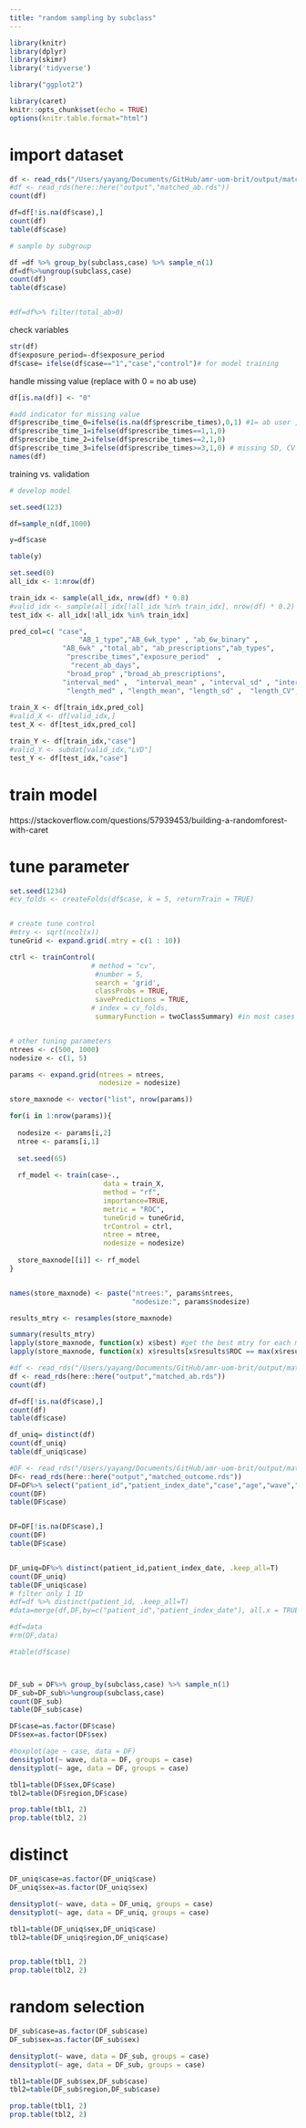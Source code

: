 ```yaml
---
title: "random sampling by subclass"
---
```


```r
library(knitr)
library(dplyr)
library(skimr)
library('tidyverse')

library("ggplot2")

library(caret)
knitr::opts_chunk$set(echo = TRUE)
options(knitr.table.format="html")
```



# import dataset
```r
df <- read_rds("/Users/yayang/Documents/GitHub/amr-uom-brit/output/matched_ab.rds")
#df <- read_rds(here::here("output","matched_ab.rds"))
count(df)

df=df[!is.na(df$case),]
count(df)
table(df$case)

# sample by subgroup

df =df %>% group_by(subclass,case) %>% sample_n(1)
df=df%>%ungroup(subclass,case)
count(df)
table(df$case)


#df=df%>% filter(total_ab>0)

```

check variables
```r
str(df)
df$exposure_period=-df$exposure_period
df$case= ifelse(df$case=="1","case","control")# for model training

```

handle missing value (replace with 0 = no ab use)
```r
df[is.na(df)] <- "0"

#add indicator for missing value
df$prescribe_time_0=ifelse(is.na(df$prescribe_times),0,1) #1= ab user ,0=non 
df$prescribe_time_1=ifelse(df$prescribe_times==1,1,0) 
df$prescribe_time_2=ifelse(df$prescribe_times==2,1,0) 
df$prescribe_time_3=ifelse(df$prescribe_times>=3,1,0) # missing SD, CV
names(df)
```


training vs. validation
```r
# develop model

set.seed(123)

df=sample_n(df,1000)

y=df$case

table(y)
```


```r
set.seed(0)
all_idx <- 1:nrow(df)

train_idx <- sample(all_idx, nrow(df) * 0.8)
#valid_idx <- sample(all_idx[!all_idx %in% train_idx], nrow(df) * 0.2)
test_idx <- all_idx[!all_idx %in% train_idx]

pred_col=c( "case",
                 "AB_1_type","AB_6wk_type" , "ab_6w_binary" ,
             "AB_6wk" ,"total_ab", "ab_prescriptions","ab_types",
              "prescribe_times","exposure_period"  ,
               "recent_ab_days",  
              "broad_prop" ,"broad_ab_prescriptions",
             "interval_med" ,  "interval_mean" , "interval_sd" , "interval_CV",
              "length_med" , "length_mean", "length_sd" ,  "length_CV","prescribe_time_0","prescribe_time_1","prescribe_time_2","prescribe_time_3")
  
train_X <- df[train_idx,pred_col]
#valid_X <- df[valid_idx,]
test_X <- df[test_idx,pred_col]

train_Y <- df[train_idx,"case"]
#valid_Y <- subdat[valid_idx,"LVD"]
test_Y <- df[test_idx,"case"]

```


# train model
https://stackoverflow.com/questions/57939453/building-a-randomforest-with-caret 

# tune parameter
```r
set.seed(1234)
#cv_folds <- createFolds(df$case, k = 5, returnTrain = TRUE)


# create tune control
#mtry <- sqrt(ncol(x))
tuneGrid <- expand.grid(.mtry = c(1 : 10))

ctrl <- trainControl(
                    # method = "cv",
                     #number = 5,
                     search = 'grid',
                     classProbs = TRUE,
                     savePredictions = TRUE,
                    # index = cv_folds,
                     summaryFunction = twoClassSummary) #in most cases a better summary for two class problem


# other tuning parameters
ntrees <- c(500, 1000)    
nodesize <- c(1, 5)

params <- expand.grid(ntrees = ntrees,
                      nodesize = nodesize)
```

```r
store_maxnode <- vector("list", nrow(params))

for(i in 1:nrow(params)){
  
  nodesize <- params[i,2]
  ntree <- params[i,1]
  
  set.seed(65)
  
  rf_model <- train(case~.,
                       data = train_X,
                       method = "rf",
                       importance=TRUE,
                       metric = "ROC",
                       tuneGrid = tuneGrid,
                       trControl = ctrl,
                       ntree = ntree,
                       nodesize = nodesize)
  
  store_maxnode[[i]] <- rf_model
}


names(store_maxnode) <- paste("ntrees:", params$ntrees,
                              "nodesize:", params$nodesize)

results_mtry <- resamples(store_maxnode)

summary(results_mtry)
lapply(store_maxnode, function(x) x$best) #get the best mtry for each model
lapply(store_maxnode, function(x) x$results[x$results$ROC == max(x$results$ROC),])#get the best average performance for each model
```












```r
#df <- read_rds("/Users/yayang/Documents/GitHub/amr-uom-brit/output/matched_ab.rds")
df <- read_rds(here::here("output","matched_ab.rds"))
count(df)

df=df[!is.na(df$case),]
count(df)
table(df$case)

df_uniq= distinct(df)
count(df_uniq)
table(df_uniq$case)


```


```r
#DF <- read_rds("/Users/yayang/Documents/GitHub/amr-uom-brit/output/matched_outcome.rds")
DF<- read_rds(here::here("output","matched_outcome.rds"))
DF=DF%>% select("patient_id","patient_index_date","case","age","wave","sex","age_cat","region","subclass")
count(DF)
table(DF$case)


DF=DF[!is.na(DF$case),]
count(DF)
table(DF$case)


DF_uniq=DF%>% distinct(patient_id,patient_index_date, .keep_all=T)
count(DF_uniq)
table(DF_uniq$case)
# filter only 1 ID
#df=df %>% distinct(patient_id, .keep_all=T)
#data=merge(df,DF,by=c("patient_id","patient_index_date"), all.x = TRUE)

#df=data
#rm(DF,data)

#table(df$case)



DF_sub = DF%>% group_by(subclass,case) %>% sample_n(1)
DF_sub=DF_sub%>%ungroup(subclass,case)
count(DF_sub)
table(DF_sub$case)
```


```r
DF$case=as.factor(DF$case)
DF$sex=as.factor(DF$sex)

#boxplot(age ~ case, data = DF)
densityplot(~ wave, data = DF, groups = case)
densityplot(~ age, data = DF, groups = case)

tbl1=table(DF$sex,DF$case)
tbl2=table(DF$region,DF$case)

prop.table(tbl1, 2)
prop.table(tbl2, 2)

```


# distinct
```r
DF_uniq$case=as.factor(DF_uniq$case)
DF_uniq$sex=as.factor(DF_uniq$sex)

densityplot(~ wave, data = DF_uniq, groups = case)
densityplot(~ age, data = DF_uniq, groups = case)

tbl1=table(DF_uniq$sex,DF_uniq$case) 
tbl2=table(DF_uniq$region,DF_uniq$case)


prop.table(tbl1, 2)
prop.table(tbl2, 2)

```


# random selection
```r
DF_sub$case=as.factor(DF_sub$case)
DF_sub$sex=as.factor(DF_sub$sex)

densityplot(~ wave, data = DF_sub, groups = case)
densityplot(~ age, data = DF_sub, groups = case)

tbl1=table(DF_sub$sex,DF_sub$case) 
tbl2=table(DF_sub$region,DF_sub$case)

prop.table(tbl1, 2)
prop.table(tbl2, 2)
```

